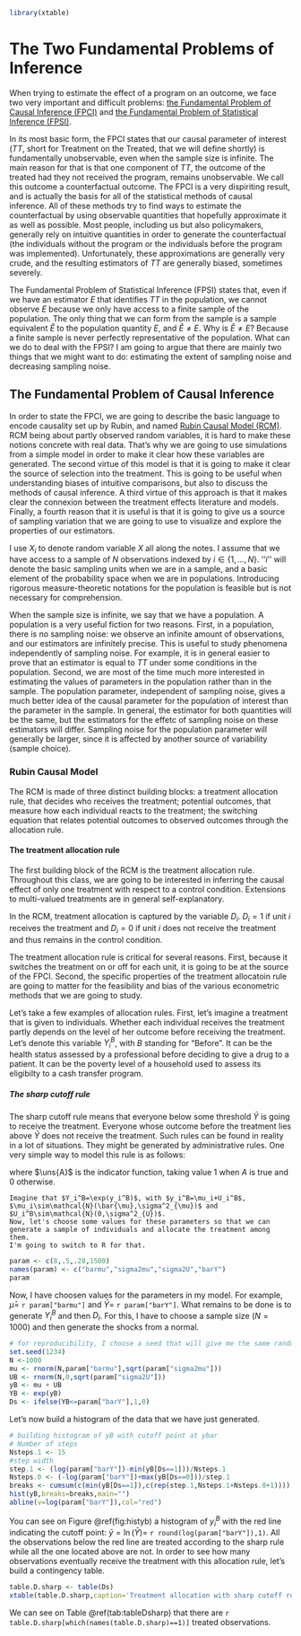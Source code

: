 ```r
library(xtable)
```



# The Two Fundamental Problems of Inference

When trying to estimate the effect of a program on an outcome, we face two very important and difficult problems: [the Fundamental Problem of Causal Inference (FPCI)](FPCI.html) and [the Fundamental Problem of Statistical Inference (FPSI)](FPSI.html).

In its most basic form, the FPCI states that our causal parameter of interest ($TT$, short for Treatment on the Treated, that we will define shortly) is fundamentally unobservable, even when the sample size is infinite.
The main reason for that is that one component of $TT$, the outcome of the treated had they not received the program, remains unobservable.
We call this outcome a counterfactual outcome.
The FPCI is a very dispiriting result, and is actually the basis for all of the statistical methods of causal inference.
All of these methods try to find ways to estimate the counterfactual by using observable quantities that hopefully approximate it as well as possible.
Most people, including us but also policymakers, generally rely on intuitive quantities in order to generate the counterfactual (the individuals without the program or the individuals before the program was implemented).
Unfortunately, these approximations are generally very crude, and the resulting estimators of $TT$ are generally biased, sometimes severely.

The Fundamental Problem of Statistical Inference (FPSI) states that, even if we have an estimator $E$ that identifies $TT$ in the population, we cannot observe $E$ because we only have access to a finite sample of the population.
The only thing that we can form from the sample is a sample equivalent $\hat{E}$ to the population quantity $E$, and $\hat{E}\neq E$.
Why is $\hat{E}\neq E$? 
Because a finite sample is never perfectly representative of the population.
What can we do to deal with the FPSI?
I am going to argue that there are mainly two things that we might want to do: estimating the extent of sampling noise and decreasing sampling noise.

## The Fundamental Problem of Causal Inference

In order to state the FPCI, we are going to describe the basic language to encode causality set up by Rubin, and named [Rubin Causal Model (RCM)](RCM.html).
RCM being about partly observed random variables, it is hard to make these notions concrete with real data.
That's why we are going to use simulations from a simple model in order to make it clear how these variables are generated.
The second virtue of this model is that it is going to make it clear the source of selection into the treatment.
This is going to be useful when understanding biases of intuitive comparisons, but also to discuss the methods of causal inference.
A third virtue of this approach is that it makes clear the connexion between the treatment effects literature and models.
Finally, a fourth reason that it is useful is that it is going to give us a source of sampling variation that we are going to use to visualize and explore the properties of our estimators.

I use $X_i$ to denote random variable $X$ all along the notes.
I assume that we have access to a sample of $N$ observations indexed by $i\in\left\{1,\dots,N\right\}$. 
''$i$'' will denote the basic sampling units when we are in a sample, and a basic element of the probability space when we are in populations.
Introducing rigorous measure-theoretic notations for the population is feasible but is not necessary for comprehension.

When the sample size is infinite, we say that we have a population.
A population is a very useful fiction for two reasons.
First, in a population, there is no sampling noise: we observe an infinite amount of observations, and our estimators are infinitely precise.
This is useful to study phenomena independently of sampling noise.
For example, it is in general easier to prove that an estimator is equal to $TT$ under some conditions in the population. 
Second, we are most of the time much more interested in estimating the values of parameters in the population rather than in the sample.
The population parameter, independent of sampling noise, gives a much better idea of the causal parameter for the population of interest than the parameter in the sample. 
In general, the estimator for both quantities will be the same, but the estimators for the effetc of sampling noise on these estimators will differ.
Sampling noise for the population parameter will generally be larger, since it is affected by another source of variability (sample choice). 

### Rubin Causal Model

The RCM is made of three distinct building blocks: a treatment allocation rule, that decides who receives the treatment; potential outcomes, that measure how each individual reacts to the treatment; the switching equation that relates potential outcomes to observed outcomes through the allocation rule.

#### The treatment allocation rule

The first building block of the RCM is the treatment allocation rule.
Throughout this class, we are going to be interested in inferring the causal effect of only one treatment with respect to a control condition.
Extensions to multi-valued treatments are in general self-explanatory. 

In the RCM, treatment allocation is captured by the variable $D_i$.
$D_i=1$ if unit $i$ receives the treatment and $D_i=0$ if unit $i$ does not receive the treatment and thus remains in the control condition.

The treatment allocation rule is critical for several reasons.
First, because it switches the treatment on or off for each unit, it is going to be at the source of the FPCI.
Second, the specific properties of the treatment allocatoin rule are going to matter for the feasibility and bias of the various econometric methods that we are going to study.

Let's take a few examples of allocation rules.
First, let's imagine a treatment that is given to individuals.
Whether each individual receives the treatment partly depends on the level of her outcome before receiving the treatment.
Let's denote this variable $Y^B_i$, with $B$ standing for "Before".
It can be the health status assessed by a professional before deciding to give a drug to a patient.
It can be the poverty level of a household used to assess its eligibilty to a cash transfer program.

##### The sharp cutoff rule

The sharp cutoff rule means that everyone below some threshold $\bar{Y}$ is going to receive the treatment.
Everyone whose outcome before the treatment lies above $\bar{Y}$ does not receive the treatment.
Such rules can be found in reality in a lot of situations.
They might be generated by administrative rules.
One very simple way to model this rule is as follows:

\begin{align}\label{eq:cutoff}
  D_i & = \uns{Y_i^B\leq\bar{Y}},
\end{align}

where $\uns{A}$ is the indicator function, taking value $1$ when $A$ is true and $0$ otherwise.

```example
Imagine that $Y_i^B=\exp(y_i^B)$, with $y_i^B=\mu_i+U_i^B$, $\mu_i\sim\mathcal{N}(\bar{\mu},\sigma^2_{\mu})$ and $U_i^B\sim\mathcal{N}(0,\sigma^2_{U})$.
Now, let's choose some values for these parameters so that we can generate a sample of individuals and allocate the treatment among them.
I'm going to switch to R for that.
```

```r
param <- c(8,.5,.28,1500)
names(param) <- c("barmu","sigma2mu","sigma2U","barY")
param
```

Now, I have choosen values for the parameters in my model. 
For example, $\bar{\mu}=$ `r param["barmu"]` and $\bar{Y}=$ `r param["barY"]`.
What remains to be done is to generate $Y_i^B$ and then $D_i$.
For this, I have to choose a sample size ($N=1000$) and then generate the shocks from a normal.

```r
# for reproducibility, I choose a seed that will give me the same random sample each time I run the program
set.seed(1234)
N <-1000
mu <- rnorm(N,param["barmu"],sqrt(param["sigma2mu"]))
UB <- rnorm(N,0,sqrt(param["sigma2U"]))
yB <- mu + UB 
YB <- exp(yB)
Ds <- ifelse(YB<=param["barY"],1,0) 
```

Let's now build a histogram of the data that we have just generated.

```r
# building histogram of yB with cutoff point at ybar
# Number of steps
Nsteps.1 <- 15
#step width
step.1 <- (log(param["barY"])-min(yB[Ds==1]))/Nsteps.1
Nsteps.0 <- (-log(param["barY"])+max(yB[Ds==0]))/step.1
breaks <- cumsum(c(min(yB[Ds==1]),c(rep(step.1,Nsteps.1+Nsteps.0+1))))
hist(yB,breaks=breaks,main="")
abline(v=log(param["barY"]),col="red")
```

You can see on Figure \@ref(fig:histyb) a histogram of $y_i^B$ with the red line indicating the cutoff point: $\bar{y}=\ln(\bar{Y})=$ `r round(log(param["barY"]),1)`.
All the observations below the red line are treated according to the sharp rule while all the one located above are not.
In order to see how many observations eventually receive the treatment with this allocation rule, let's build a contingency table.

```r
table.D.sharp <- table(Ds)
xtable(table.D.sharp,caption='Treatment allocation with sharp cutoff rule',label='tab:tableDsharp')
```

We can see on Table \@ref(tab:tableDsharp) that there are `r table.D.sharp[which(names(table.D.sharp)==1)]` treated observations.



